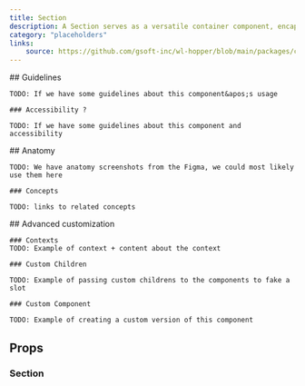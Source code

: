 ```yaml
---
title: Section
description: A Section serves as a versatile container component, encapsulating an HTML section element.
category: "placeholders"
links:
    source: https://github.com/gsoft-inc/wl-hopper/blob/main/packages/components/src/Section/src/Section.tsx
---
```


<Example src="Section/docs/preview" isOpen />

<FeatureFlag flag="next">
    ## Guidelines

    TODO: If we have some guidelines about this component&apos;s usage

    ### Accessibility ?

    TODO: If we have some guidelines about this component and accessibility
</FeatureFlag>

<FeatureFlag flag="rc">
    ## Anatomy

    TODO: We have anatomy screenshots from the Figma, we could most likely use them here

    ### Concepts

    TODO: links to related concepts
</FeatureFlag>

<FeatureFlag flag="next">
    ## Advanced customization

    ### Contexts
    TODO: Example of context + content about the context

    ### Custom Children

    TODO: Example of passing custom childrens to the components to fake a slot

    ### Custom Component

    TODO: Example of creating a custom version of this component
</FeatureFlag>

## Props

### Section

<PropTable component="Section" />
